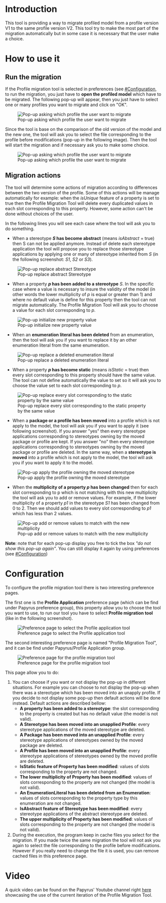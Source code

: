 =Introduction=
This tool is providing a way to migrate profiled model from a profile version V1 to the same profile version V2. This tool try to make the most part of the migration automatically but in some case it is necessary that the user make a choice.

=How to use it=
==Run the migration==
If the Profile migration tool is selected in preferences (see [[#Configuration]], to run the migration, you just have to '''open the profiled model''' which have to be migrated. The following pop-up will appear, then you just have to select one or many profiles you want to migrate and click on "OK".

[[File:images/userDoc/Papyrus_SomeProfilesHaveChanged.png|frame|none|Pop-up asking which profile the user want to migrate]]

Since the tool is base on the comparison of the old version of the model and the new one, the tool will ask you to select the file corresponding to the profile before modifications (pop-up in the following image). Then the tool will start the migration and if necessary ask you to make some choice.

[[File:images/userDoc/Papyrus_SelectOldProfile.png|frame|none|Pop-up asking which profile the user want to migrate]]

==Migration actions==
The tool will determine some actions of migration according to differences between the two version of the profile. Some of this actions will be manage automatically for example: when the ''isUnique'' feature of a property is set to true then the Profile Migration Tool will delete every duplicated values in each slot corresponding to this property. However, some action can't be done without choices of the user.

In the following lines you will see each case where the tool will ask you to do something. 

* When a stereotype '''''S'' has become abstract''' (means ''isAbstract'' = true) then S can not be applied anymore. Instead of delete each stereotype application the tool will propose you to replace those stereotype applications by applying one or many of stereotype inherited from ''S'' (in the following screenshot: ''S1'', ''S2'' or ''S3'').

[[File:images/userDoc/Papyrus_IsAbstractStereotype.png|frame|none|Pop-up replace abstract Stereotype]]

* When a property '''''p'' has been added to a stereotype''' ''S''. In the specific case where a value is necessary to insure the validity of the model (in other words the lower multiplicity of ''p'' is equal or greater than 1) and where no default value is define for this property then the tool can not migrate automatically. The Profile Migration Tool will ask you to choose a value for each slot corresponding to ''p''.

[[File:images/userDoc/Papyrus_AddedProperty.png|frame|none|Pop-up initialize new property value]]

* When an '''enumeration literal has been deleted''' from an enumeration, then the tool will ask you if you want to replace it by an other enumeration literal from the same enumeration.

[[File:images/userDoc/Papyrus_DeleteEnumLiteralEnumeration.png|frame|none|Pop-up replace a deleted enumeration literal]]

* When a property '''''p'' has become static''' (means ''isStatic'' = true) then every slot corresponding to this property should have the same value. The tool can not define automatically the value to set so it will ask you to choose the value set to each slot corresponding to ''p''.

[[File:images/userDoc/Papyrus_IsStaticProperty.png|frame|none|Pop-up replace every slot corresponding to the static property by the same value]]

* When a '''package or a profile has been moved''' into a profile which is not apply to the model, the tool will ask you if you want to apply it (see following screenshot). If you answer "yes" then every stereotype applications corresponding to stereotypes owning by the moved package or profile are kept. If you answer "no" then every stereotype applications corresponding to stereotypes owning by the moved package or profile are deleted. In the same way, when a '''stereotype is moved''' into a profile which is not apply to the model, the tool will ask you if you want to apply it to the model.

[[File:images/userDoc/Papyrus_MoveStereotype.png|frame|none|Pop-up apply the profile owning the moved stereotype]]

* When the '''multiplicity of a property ''p'' has been changed''' then for each slot corresponding to p which is not matching with this new multiplicity the tool will ask you to add or remove values. For example, if the lower multiplicity of a property ''p1'' in the stereotype ''S1'' has been changed from 0 to 2. Then we should add values to every slot corresponding to ''p1'' which has less than 2 values. 

[[File:images/userDoc/Papyrus_LowerMultiplicity.png|frame|none|Pop-up add or remove values to match with the new multiplicity]]

'''Note''': note that for each pop-up display you free to tick the box ''"do not show this pop-up again"''. You can still display it again by using preferences (see [[#Configuration]])
=Configuration=
To configure the profile migration tool there is two interesting preference pages. 

The first one is the '''Profile Application''' preference page (which can be find under Papyrus preference group), this property allow you to choose the tool you want to use, to run our tool you have to select '''Profile migration tool''' (like in the following screenshot).

[[File:images/userDoc/Papyrus_ProfileApplicationPreference.png|frame|none|Preference page to select the Profile application tool]]

The second interesting preference page is named "Profile Migration Tool", and it can be find under Papyrus/Profile Application group. 

[[File:images/userDoc/Papyrus_ProfileMigrationToolPreference.png|frame|none|Preference page for the profile migration tool]]

This page allow you to do:
# You can choose if you want or not display the pop-up in different situations. For example you can choose to not display the pop-up when there was a stereotype which has been moved into an unapply profile. If you decide to not display some pop-up then default actions will be done instead. Default actions are described bellow:
#* '''A property has been added to a stereotype''': the slot corresponding to the property is created but has no default value (the model is not valid).
#* '''A Stereotype has been moved into an unapplied Profile''': every stereotype applications of the moved stereotype are deleted.
#* '''A Package has been moved into an unapplied Profile''': every stereotype applications of stereotypes owned by the moved package are deleted.
#* '''A Profile has been moved into an unapplied Profile''': every stereotype applications of stereotypes owned by the moved profile are deleted.
#* '''IsStatic feature of Property has been modified''': values of slots corresponding to the property are not changed.
#* '''The lower multiplicity of Property has been modified''': values of slots corresponding to the property are not changed (the model is not valid).
#* '''An EnumerationLiteral has been deleted from an Enumeration''': values of slots corresponding to the property type by this enumeration are not changed.
#* '''IsAbstract feature of Stereotype has been modified''': every stereotype applications of the abstract stereotype are deleted.
#* '''The upper multiplicity of Property has been modified''': values of slots corresponding to the property are not changed (the model is not valid).
# During the execution, the program keep in cache files you select for the migration. If you made twice the same migration the tool will not ask you again to select the file corresponding to the profile before modifications. However if you really need to change the file it is used, you can remove cached files in this preference page.

=Video=
A quick video can be found on the Papyrus' Youtube channel right [https://www.youtube.com/watch?v=tGrQUaERoA0 here] showcasing the use of the current iteration of the Profile Migration Tool.
